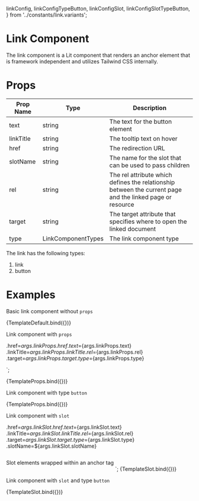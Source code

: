   linkConfig,
  linkConfigTypeButton,
  linkConfigSlot,
  linkConfigSlotTypeButton,
} from '../constants/link.variants';

<Meta title="Components/Link" />

# Link Component

The link component is a Lit component that renders an anchor element that is framework independent and utilizes Tailwind CSS internally.

# Props

| Prop Name | Type               | Description                                                                                               |
| --------- | ------------------ | --------------------------------------------------------------------------------------------------------- |
| text      | string             | The text for the button element                                                                           |
| linkTitle | string             | The tooltip text on hover                                                                                 |
| href      | string             | The redirection URL                                                                                       |
| slotName  | string             | The name for the slot that can be used to pass children                                                   |
| rel       | string             | The rel attribute which defines the relationship between the current page and the linked page or resource |
| target    | string             | The target attribute that specifies where to open the linked document                                     |
| type      | LinkComponentTypes | The link component type                                                                                   |

The link has the following types:

1. link
2. button

# Examples

Basic link component without `props`


<Canvas columns={1}>
  <Story name="default">{TemplateDefault.bind({})}</Story>
</Canvas>

Link component with `props`

  .href=${args.linkProps.href}
  .text=${args.linkProps.text}
  .linkTitle=${args.linkProps.linkTitle}
  .rel=${args.linkProps.rel}
  .target=${args.linkProps.target}
  .type=${args.linkProps.type}
>
</ymlwebcl-link>`;

<Canvas columns={1}>
  <Story
    name="withProps"
    args={{
      linkProps: linkConfig,
    }}
  >
    {TemplateProps.bind({})}
  </Story>
</Canvas>

Link component with type `button`

<Canvas columns={1}>
  <Story
    name="typeButton"
    args={{
      linkProps: linkConfigTypeButton,
    }}
  >
    {TemplateProps.bind({})}
  </Story>
</Canvas>

Link component with `slot`

  .href=${args.linkSlot.href}
  .text=${args.linkSlot.text}
  .linkTitle=${args.linkSlot.linkTitle}
  .rel=${args.linkSlot.rel}
  .target=${args.linkSlot.target}
  .type=${args.linkSlot.type}
  .slotName=${args.linkSlot.slotName}
>
  <div slot="newSlot" style="width:auto;  display: inline-block">
    <p>Slot elements wrapped within an anchor tag</p>
    <img
      class="h-9 w-9"
      src="https://avatars.mds.yandex.net/i?id=84dbd50839c3d640ebfc0de20994c30d-4473719-images-taas-consumers&n=27&h=480&w=480"
      alt=""
    />
  </div>
</ymlwebcl-link>`;

<Canvas columns={1}>
  <Story
    name="withSlot"
    args={{
      linkSlot: linkConfigSlot,
    }}
  >
    {TemplateSlot.bind({})}
  </Story>
</Canvas>

Link component with `slot` and type `button`

<Canvas columns={1}>
  <Story
    name="withSlotTypeButton"
    args={{
      linkSlot: linkConfigSlotTypeButton,
    }}
  >
    {TemplateSlot.bind({})}
  </Story>
</Canvas>
